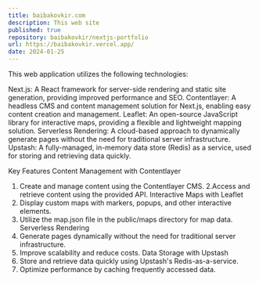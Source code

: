 ```yaml
---
title: baibakovkir.com
description: This web site
published: true
repository: baibakovkir/nextjs-portfolio
url: https://baibakovkir.vercel.app/
date: 2024-01-25
---
```



This web application utilizes the following technologies:

Next.js: A React framework for server-side rendering and static site generation, providing improved performance and SEO.
Contentlayer: A headless CMS and content management solution for Next.js, enabling easy content creation and management.
Leaflet: An open-source JavaScript library for interactive maps, providing a flexible and lightweight mapping solution.
Serverless Rendering: A cloud-based approach to dynamically generate pages without the need for traditional server infrastructure.
Upstash: A fully-managed, in-memory data store (Redis) as a service, used for storing and retrieving data quickly.

Key Features
 Content Management with Contentlayer
1. Create and manage content using the Contentlayer CMS.
2.Access and retrieve content using the provided API.
Interactive Maps with Leaflet
1. Display custom maps with markers, popups, and other interactive elements.
2. Utilize the map.json file in the public/maps directory for map data.
Serverless Rendering
1. Generate pages dynamically without the need for traditional server infrastructure.
2. Improve scalability and reduce costs.
Data Storage with Upstash
1. Store and retrieve data quickly using Upstash's Redis-as-a-service.
2. Optimize performance by caching frequently accessed data.